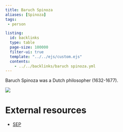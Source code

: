 ```yaml
---
title: Baruch Spinoza
aliases: [Spinoza]
tags: 
 - person

listing:
  id: backlinks
  type: table
  page-size: 100000
  filter-ui: true
  template: "../../ejs/custom.ejs"
  contents:
    - ../../backlinks/baruch spinoza.yml
---
```


Baruch Spinoza was a Dutch philosopher (1632-1677).

![](/images/headshots/spinoza.jpeg)


# External resources
- [SEP](https://plato.stanford.edu/entries/spinoza/)